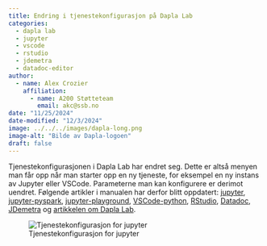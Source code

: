 ```yaml
---
title: Endring i tjenestekonfigurasjon på Dapla Lab
categories:
  - dapla lab
  - jupyter
  - vscode
  - rstudio
  - jdemetra
  - datadoc-editor
author:
  - name: Alex Crozier
    affiliation: 
      - name: A200 Støtteteam
        email: akc@ssb.no
date: "11/25/2024"
date-modified: "12/3/2024"
image: ../../../images/dapla-long.png
image-alt: "Bilde av Dapla-logoen"
draft: false
---
```


Tjenestekonfigurasjonen i Dapla Lab har endret seg. Dette er altså menyen man får opp når man starter opp en ny tjeneste, for eksempel en ny instans av Jupyter eller VSCode. Parameterne man kan konfigurere er derimot uendret. Følgende artikler i manualen har derfor blitt oppdatert: [jupyter](../../../statistikkere/jupyter.qmd), [jupyter-pyspark](../../../statistikkere/jupyter-pyspark.qmd), [jupyter-playground](../../../statistikkere/jupyter-playground.qmd), [VSCode-python](../../../statistikkere/vscode-python.qmd), [RStudio](../../../statistikkere/rstudio.qmd), [Datadoc](../../../statistikkere/datadoc.qmd), [JDemetra](../../../statistikkere/datadoc.qmd) og [artikkelen om Dapla Lab](../../../statistikkere/dapla-lab.qmd).

![Tjenestekonfigurasjon for jupyter](../../../images/daplalab-tjenestekonfigurasjon.png){fig-alt="Viser tjenestekonfigurasjonen i Dapla Lab." #fig-dapla-lab-tjenestekonfig}